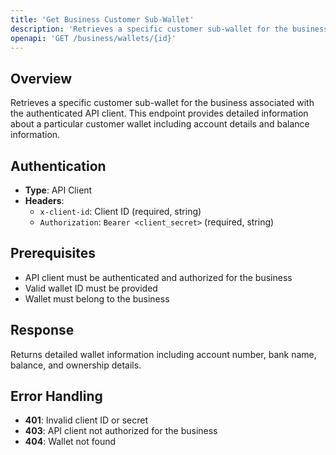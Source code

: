 ```yaml
---
title: 'Get Business Customer Sub-Wallet'
description: 'Retrieves a specific customer sub-wallet for the business associated with the authenticated API client'
openapi: 'GET /business/wallets/{id}'
---
```


## Overview

Retrieves a specific customer sub-wallet for the business associated with the authenticated API client. This endpoint provides detailed information about a particular customer wallet including account details and balance information.

## Authentication

- **Type**: API Client
- **Headers**:
  - `x-client-id`: Client ID (required, string)
  - `Authorization`: `Bearer <client_secret>` (required, string)

## Prerequisites

- API client must be authenticated and authorized for the business
- Valid wallet ID must be provided
- Wallet must belong to the business

## Response

Returns detailed wallet information including account number, bank name, balance, and ownership details.

## Error Handling

- **401**: Invalid client ID or secret
- **403**: API client not authorized for the business
- **404**: Wallet not found
